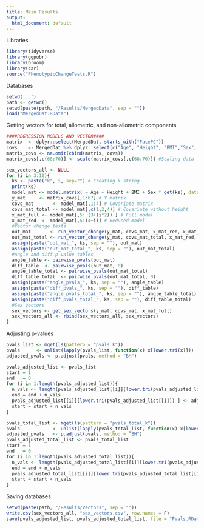 ```yaml
---
title: Main Results
output:
  html_document: default
---
```


Libraries

```r
library(tidyverse)
library(ggpubr)
library(broom)
library(car)
source("PhenotypicChangeTests.R")
```

Databases

```r
setwd('..')
path <- getwd()
setwd(paste(path, "/Results/MergedData", sep = ""))
load("MergedDat.RData")
```

Getting vectors for total, allometric, and non-allometric components

```r
####REGRESSION MODELS AND VECTOR####
matrix  <- dplyr::select(MergedDat, starts_with("FacePC"))
covs    <- MergedDat %>% dplyr::select(c("Age", "Height", "BMI","Sex", "k3", "k4", "k5", "k6", "k7", "k8", "k9", "k10"))
matrix_covs <- na.omit(cbind(matrix, covs))
matrix_covs[,c(68:70)] <- scale(matrix_covs[,c(68:70)]) #Scaling data

sex_vectors_all <- NULL
for (i in 3:10){
  ks <- paste("k", i, sep="") # Creating k string
  print(ks)
  model_mat <- model.matrix( ~ Age + Height + BMI + Sex * get(ks), data=matrix_covs) #Creating design matrix
  y_mat     <- matrix_covs[,1:67] # Y matrix
  covs_mat       <- model_mat[,1:4] # Covariate matrix
  covs_mat_total <- model_mat[,c(1,2,4)] # Covariate without height
  x_mat_full <- model_mat[,5: (3+(i*2)) ] # Full model
  x_mat_red  <- model_mat[,5:(4+i)] # Reduced model
  #Vector change tests
  out_mat       <- run_vector_change(y_mat, covs_mat, x_mat_red, x_mat_full) # Vector change test for non-allometric
  out_mat_total <- run_vector_change(y_mat, covs_mat_total, x_mat_red, x_mat_full) # Vector change test for total
  assign(paste("out_mat_", ks, sep = ""), out_mat)
  assign(paste("out_mat_total_", ks, sep = ""), out_mat_total)
  #Angle and diff p-value tables
  angle_table <- pairwise_pvals(out_mat)
  diff_table  <- pairwise_pvals(out_mat, 0)
  angle_table_total <- pairwise_pvals(out_mat_total)
  diff_table_total  <- pairwise_pvals(out_mat_total, 0)
  assign(paste("angle_pvals_", ks, sep = ""), angle_table)
  assign(paste("diff_pvals_", ks, sep = ""), diff_table)
  assign(paste("angle_pvals_total_", ks, sep = ""), angle_table_total)
  assign(paste("diff_pvals_total_", ks, sep = ""), diff_table_total)
  #Sex vectors
  sex_vectors <- get_sex_vectors(y_mat, covs_mat, x_mat_full)
  sex_vectors_all <- rbind(sex_vectors_all, sex_vectors)
}
```

Adjusting p-values

```r
pvals_list <- mget(ls(pattern = "pvals_k"))
pvals      <- unlist(lapply(pvals_list, function(x) x[lower.tri(x)]))
adjusted_pvals <- p.adjust(pvals, method = "BH")

pvals_adjusted_list <- pvals_list
start = 1
end   = 0
for (i in 1:length(pvals_adjusted_list)){
  n_vals <- length(pvals_adjusted_list[[i]][lower.tri(pvals_adjusted_list[[i]])])
  end = end + n_vals
  pvals_adjusted_list[[i]][lower.tri(pvals_adjusted_list[[i]]) ] <- adjusted_pvals[start:end]
  start = start + n_vals
}

pvals_total_list <- mget(ls(pattern = "pvals_total_k"))
pvals            <- unlist(lapply(pvals_total_list, function(x) x[lower.tri(x)]))
adjusted_pvals   <- p.adjust(pvals, method = "BH")
pvals_adjusted_total_list <- pvals_total_list
start = 1
end   = 0
for (i in 1:length(pvals_adjusted_total_list)){
  n_vals <- length(pvals_adjusted_total_list[[i]][lower.tri(pvals_adjusted_total_list[[i]])])
  end = end + n_vals
  pvals_adjusted_total_list[[i]][lower.tri(pvals_adjusted_total_list[[i]]) ] <- adjusted_pvals[start:end]
  start = start + n_vals
}
```

Saving databases

```r
setwd(paste(path, "/Results/Vectors", sep = ""))
write.csv(sex_vectors_all, "sex_vectors.csv", row.names = F)
save(pvals_adjusted_list, pvals_adjusted_total_list, file = "Pvals.RData")
```

